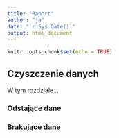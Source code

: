 ```yaml
---
title: "Raport"
author: "ja"
date: "`r Sys.Date()`"
output: html_document
---
```


```r
knitr::opts_chunk$set(echo = TRUE)
```

## Czyszczenie danych

W tym rozdziale...


### Odstające dane


### Brakujące dane





